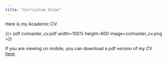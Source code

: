 ```yaml
---
title: "Curriculum Vitae"
---
```


Here is my Academic CV:

{{< pdf cv/master_cv.pdf width=100% height=800 image=cv/master_cv.png >}}

If you are viewing on mobile, you can download a pdf version of my CV [here](cv/master_cv.pdf).
